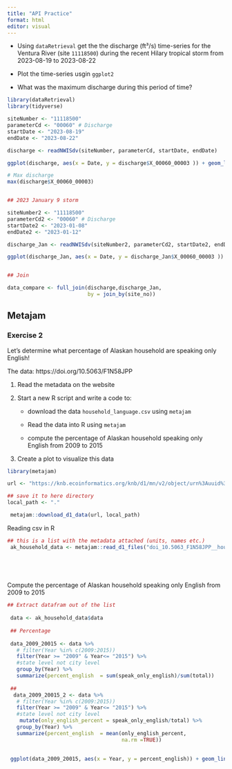 ```yaml
---
title: "API Practice"
format: html
editor: visual
---
```


-   Using `dataRetrieval` get the the discharge (ft³/s) time-series for the Ventura River (site `11118500`) during the recent Hilary tropical storm from 2023-08-19 to 2023-08-22

-   Plot the time-series usgin `ggplot2`

-   What was the maximum discharge during this period of time?

```r
library(dataRetrieval)
library(tidyverse)

siteNumber <- "11118500"
parameterCd <- "00060" # Discharge
startDate <- "2023-08-19"
endDate <- "2023-08-22"

discharge <- readNWISdv(siteNumber, parameterCd, startDate, endDate)

ggplot(discharge, aes(x = Date, y = discharge$X_00060_00003 )) + geom_line()

# Max discharge
max(discharge$X_00060_00003)


## 2023 January 9 storm

siteNumber2 <- "11118500"
parameterCd2 <- "00060" # Discharge
startDate2 <- "2023-01-08"
endDate2 <- "2023-01-12"

discharge_Jan <- readNWISdv(siteNumber2, parameterCd2, startDate2, endDate2)

ggplot(discharge_Jan, aes(x = Date, y = discharge_Jan$X_00060_00003 )) + geom_line() 


## Join 

data_compare <- full_join(discharge,discharge_Jan, 
                          by = join_by(site_no))

```

## Metajam

### **Exercise 2**

Let's determine what percentage of Alaskan household are speaking only English!

The data: https://doi.org/10.5063/F1N58JPP

1.  Read the metadata on the website

2.  Start a new R script and write a code to:

    -   download the data `household_language.csv` using `metajam`

    -   Read the data into R using `metajam`

    -   compute the percentage of Alaskan household speaking only English from 2009 to 2015

3.  Create a plot to visualize this data

```r
library(metajam)

url <- "https://knb.ecoinformatics.org/knb/d1/mn/v2/object/urn%3Auuid%3A7fc6f6db-c5ea-426a-a743-1f2edafb43b8"

## save it to here directory
local_path <- "."

 metajam::download_d1_data(url, local_path)

```

Reading csv in R

```r

## this is a list with the metadata attached (units, names etc.)
 ak_household_data <- metajam::read_d1_files("doi_10.5063_F1N58JPP__household_language__csv/")
 


 
```

Compute the percentage of Alaskan household speaking only English from 2009 to 2015

```r
## Extract datafram out of the list
 
 data <- ak_household_data$data
 
 ## Percentage
 
 data_2009_20015 <- data %>% 
   # filter(Year %in% c(2009:2015))
   filter(Year >= "2009" & Year<= "2015") %>%
   #state level not city level
   group_by(Year) %>% 
   summarize(percent_english  = sum(speak_only_english)/sum(total))
 
 ##
  data_2009_20015_2 <- data %>% 
   # filter(Year %in% c(2009:2015))
   filter(Year >= "2009" & Year<= "2015") %>%
   #state level not city level
    mutate(only_english_percent = speak_only_english/total) %>% 
   group_by(Year) %>% 
   summarize(percent_english  = mean(only_english_percent, 
                                     na.rm =TRUE))
 
 
 ggplot(data_2009_20015, aes(x = Year, y = percent_english)) + geom_line()
```
